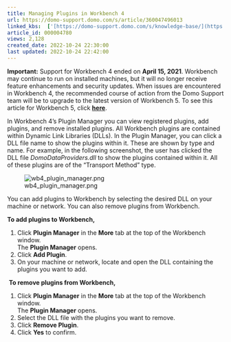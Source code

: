 ```yaml
---
title: Managing Plugins in Workbench 4
url: https://domo-support.domo.com/s/article/360047496013
linked_kbs:  ['[https://domo-support.domo.com/s/knowledge-base/](https://domo-support.domo.com/s/knowledge-base/)', '[https://domo-support.domo.com/s/](https://domo-support.domo.com/s/)', '[https://domo-support.domo.com/s/topic/0TO5w000000ZammGAC](https://domo-support.domo.com/s/topic/0TO5w000000ZammGAC)', '[https://domo-support.domo.com/s/topic/0TO5w000000ZaoPGAS](https://domo-support.domo.com/s/topic/0TO5w000000ZaoPGAS)', '[https://domo-support.domo.com/s/topic/0TO5w000000ZapSGAS](https://domo-support.domo.com/s/topic/0TO5w000000ZapSGAS)', '[https://domo-support.domo.com/s/article/360043437353](https://domo-support.domo.com/s/article/360043437353)', '[https://domo-support.domo.com/s/article/360047496013](https://domo-support.domo.com/s/article/360047496013)', '[https://domo-support.domo.com/s/topic/0TO5w000000ZapSGAS/workbench-4](https://domo-support.domo.com/s/topic/0TO5w000000ZapSGAS/workbench-4)', '[https://domo-support.domo.com/s/article/360043429933](https://domo-support.domo.com/s/article/360043429933)', '[https://domo-support.domo.com/s/article/360043429953](https://domo-support.domo.com/s/article/360043429953)', '[https://domo-support.domo.com/s/article/360042925494](https://domo-support.domo.com/s/article/360042925494)', '[https://domo-support.domo.com/s/article/4408174643607](https://domo-support.domo.com/s/article/4408174643607)', '[https://domo-support.domo.com/s/article/360043429913](https://domo-support.domo.com/s/article/360043429913)', '[https://domo-support.domo.com/s/login/](https://domo-support.domo.com/s/login/)']
article_id: 000004780
views: 2,128
created_date: 2022-10-24 22:30:00
last updated: 2022-10-24 22:42:00
---
```









**Important:** Support for Workbench 4 ended on **April 15, 2021**. Workbench may continue to run on installed machines, but it will no longer receive feature enhancements and security updates. When issues are encountered in Workbench 4, the recommended course of action from the Domo Support team will be to upgrade to the latest version of Workbench 5. To see this article for Workbench 5, click [**here**](/s/article/360043437353).



In Workbench 4's Plugin Manager you can view registered plugins, add plugins, and remove installed plugins. All Workbench plugins are contained within Dynamic Link Libraries (DLLs). In the Plugin Manager, you can click a DLL file name to show the plugins within it. These are shown by type and name. For example, in the following screenshot, the user has clicked the DLL file *DomoDataProviders.dll* to show the plugins contained within it. All of these plugins are of the "Transport Method" type. 


![wb4_plugin_manager.png](wb4_plugin_manager.png)


You can add plugins to Workbench by selecting the desired DLL on your machine or network. You can also remove plugins from Workbench.


**To add plugins to Workbench,**


1. Click **Plugin Manager** in the **More** tab at the top of the Workbench window.  
The **Plugin Manager** opens.
2. Click **Add Plugin**.
3. On your machine or network, locate and open the DLL containing the plugins you want to add.


 **To remove plugins from Workbench,**


1. Click **Plugin Manager** in the **More** tab at the top of the Workbench window.  
The **Plugin Manager** opens.
2. Select the DLL file with the plugins you want to remove.
3. Click **Remove Plugin**.
4. Click **Yes** to confirm.
